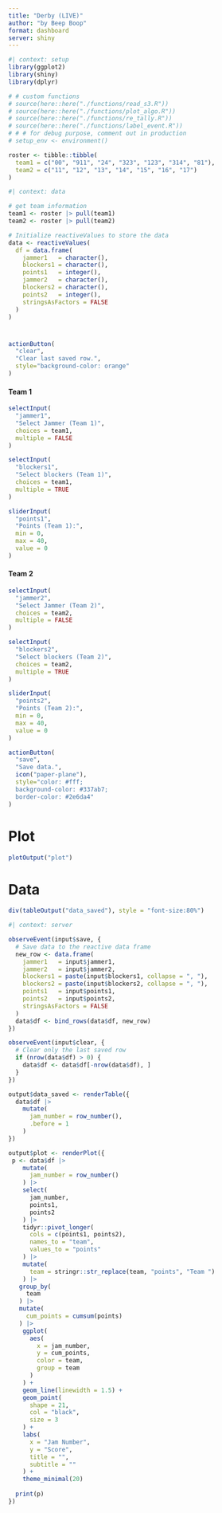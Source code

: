 ```yaml
---
title: "Derby (LIVE)"
author: "by Beep Boop"
format: dashboard
server: shiny
---
```


```r
#| context: setup
library(ggplot2)
library(shiny)
library(dplyr)

# # custom functions
# source(here::here("./functions/read_s3.R"))
# source(here::here("./functions/plot_algo.R"))
# source(here::here("./functions/re_tally.R"))
# source(here::here("./functions/label_event.R"))
# # # for debug purpose, comment out in production
# setup_env <- environment()
```

```r
roster <- tibble::tibble(
  team1 = c("00", "911", "24", "323", "123", "314", "81"),
  team2 = c("11", "12", "13", "14", "15", "16", "17")
)
```


```r
#| context: data

# get team information
team1 <- roster |> pull(team1)
team2 <- roster |> pull(team2)

# Initialize reactiveValues to store the data
data <- reactiveValues(
  df = data.frame(
    jammer1   = character(),
    blockers1 = character(),
    points1   = integer(),
    jammer2   = character(),
    blockers2 = character(),
    points2   = integer(),
    stringsAsFactors = FALSE
  )
)
```

# {.sidebar}

```r
actionButton(
  "clear", 
  "Clear last saved row.",
  style="background-color: orange"
)
```


#### Team 1

```r
selectInput(
  "jammer1", 
  "Select Jammer (Team 1)", 
  choices = team1,
  multiple = FALSE
)

selectInput(
  "blockers1",
  "Select blockers (Team 1)",
  choices = team1,
  multiple = TRUE
)

sliderInput(
  "points1", 
  "Points (Team 1):", 
  min = 0, 
  max = 40, 
  value = 0
)
```

#### Team 2

```r
selectInput(
  "jammer2", 
  "Select Jammer (Team 2)", 
  choices = team2,
  multiple = FALSE
)

selectInput(
  "blockers2",
  "Select blockers (Team 2)",
  choices = team2,
  multiple = TRUE
)

sliderInput(
  "points2", 
  "Points (Team 2):", 
  min = 0, 
  max = 40, 
  value = 0
)
```

```r
actionButton(
  "save", 
  "Save data.", 
  icon("paper-plane"), 
  style="color: #fff; 
  background-color: #337ab7; 
  border-color: #2e6da4"
)
```


# Plot

```r
plotOutput("plot")
```


# Data

```r
div(tableOutput("data_saved"), style = "font-size:80%")
```


```r
#| context: server

observeEvent(input$save, {
  # Save data to the reactive data frame
  new_row <- data.frame(
    jammer1   = input$jammer1,
    jammer2   = input$jammer2,
    blockers1 = paste(input$blockers1, collapse = ", "),
    blockers2 = paste(input$blockers2, collapse = ", "),
    points1   = input$points1,
    points2   = input$points2,
    stringsAsFactors = FALSE
  )
  data$df <- bind_rows(data$df, new_row)
})

observeEvent(input$clear, {
  # Clear only the last saved row
  if (nrow(data$df) > 0) {
    data$df <- data$df[-nrow(data$df), ]
  }
})

output$data_saved <- renderTable({
  data$df |> 
    mutate(
      jam_number = row_number(),
      .before = 1
    )
})

output$plot <- renderPlot({
 p <- data$df |> 
    mutate(
      jam_number = row_number()
    ) |> 
    select(
      jam_number,
      points1,
      points2
    ) |> 
    tidyr::pivot_longer(
      cols = c(points1, points2),
      names_to = "team",
      values_to = "points"
    ) |> 
    mutate(
      team = stringr::str_replace(team, "points", "Team ")
    ) |> 
   group_by(
     team
   ) |> 
   mutate(
     cum_points = cumsum(points)
   ) |> 
    ggplot(
      aes(
        x = jam_number,
        y = cum_points,
        color = team,
        group = team
      )
    ) +
    geom_line(linewidth = 1.5) +
    geom_point(
      shape = 21,
      col = "black",
      size = 3
    ) +
    labs(
      x = "Jam Number",
      y = "Score",
      title = "",
      subtitle = ""
    ) +
    theme_minimal(20)
  
  print(p)
})

```

